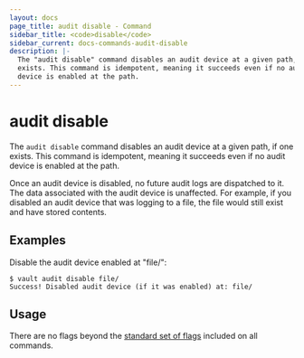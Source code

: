 ```yaml
---
layout: docs
page_title: audit disable - Command
sidebar_title: <code>disable</code>
sidebar_current: docs-commands-audit-disable
description: |-
  The "audit disable" command disables an audit device at a given path, if one
  exists. This command is idempotent, meaning it succeeds even if no audit
  device is enabled at the path.
---
```


# audit disable

The `audit disable` command disables an audit device at a given path, if one
exists. This command is idempotent, meaning it succeeds even if no audit device
is enabled at the path.

Once an audit device is disabled, no future audit logs are dispatched to it. The
data associated with the audit device is unaffected. For example, if you
disabled an audit device that was logging to a file, the file would still exist
and have stored contents.

## Examples

Disable the audit device enabled at "file/":

```text
$ vault audit disable file/
Success! Disabled audit device (if it was enabled) at: file/
```

## Usage

There are no flags beyond the [standard set of flags](/docs/commands/index.html)
included on all commands.

